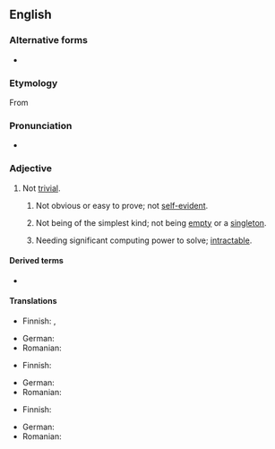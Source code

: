 {{also|non-trivial}}

==English==

===Alternative forms===
* {{l|en|non-trivial}}

===Etymology===
From {{prefix|en|non|trivial}}

===Pronunciation===
* {{a|UK}} {{IPA|en|/ˌnɒnˈtɹɪ.vi.əl/}}

===Adjective===
{{wikipedia}}
{{en-adj}}

# Not [[trivial]].
## {{lb|en|mathematics}} Not obvious or easy to prove; not [[self-evident]].
## {{lb|en|mathematics}} Not being of the simplest kind; not being [[empty]] or a [[singleton]].
##: {{uxi|en|'''nontrivial''' [[subgroup]]|t=a subgroup '''with more than one element'''}}
## {{lb|en|computing}} Needing significant computing power to solve; [[intractable]].

====Derived terms====
* {{l|en|nontrivially}}

====Translations====
{{trans-top|not trivial}}
* Finnish: {{t+|fi|vaikea}}, {{t+|fi|hankala}}
{{trans-mid}}
* German: {{t+|de|nichttrivial}}
* Romanian: {{t|ro|netrivial}}
{{trans-bottom}}

{{trans-top|mathematics: not obvious or easy to prove}}
* Finnish: {{t|fi|ei-triviaali}}
{{trans-mid}}
* German: {{t+|de|nichttrivial}}
* Romanian: {{t|ro|netrivial}}
{{trans-bottom}}

{{trans-top|mathematics: not of the simplest kind}}
* Finnish: {{t-needed|fi}}
{{trans-mid}}
* German: {{t+|de|nichttrivial}}
* Romanian: {{t|ro|netrivial}}
{{trans-bottom}}

{{trans-top-also|computing: needing significant computing power to solve|intractable}}
{{trans-mid}}
{{trans-bottom}}